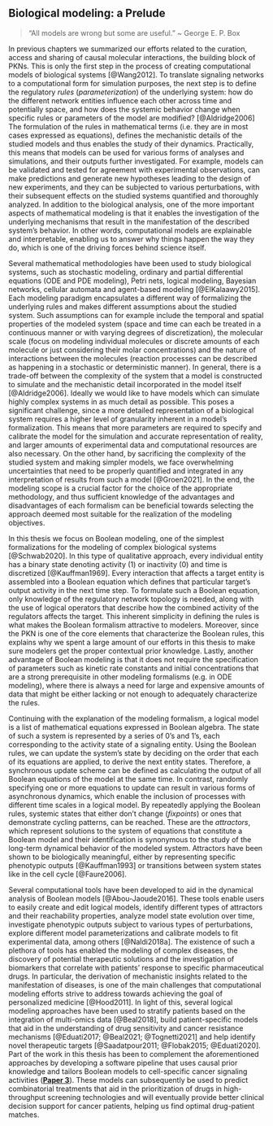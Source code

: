 ## Biological modeling: a Prelude {-}

```{=html}
<blockquote>&ldquo;All models are wrong but some are useful.&rdquo; ~ George E. P. Box</blockquote>
```

\indent
In previous chapters we summarized our efforts related to the curation, access and sharing of causal molecular interactions, the building block of PKNs.
This is only the first step in the process of creating computational models of biological systems [@Wang2012].
To translate signaling networks to a computational form for simulation purposes, the next step is to define the regulatory *rules* (*parameterization*) of the underlying system: how do the different network entities influence each other across time and potentially space, and how does the systemic behavior change when specific rules or parameters of the model are modified? [@Aldridge2006]
The formulation of the rules in mathematical terms (i.e. they are in most cases expressed as equations), defines the mechanistic details of the studied models and thus enables the study of their dynamics.
Practically, this means that models can be used for various forms of analyses and simulations, and their outputs further investigated.
For example, models can be validated and tested for agreement with experimental observations, can make predictions and generate new hypotheses leading to the design of new experiments, and they can be subjected to various perturbations, with their subsequent effects on the studied systems quantified and thoroughly analyzed.
In addition to the biological analysis, one of the more important aspects of mathematical modeling is that it enables the investigation of the underlying mechanisms that result in the manifestation of the described system's behavior.
In other words, computational models are explainable and interpretable, enabling us to answer why things happen the way they do, which is one of the driving forces behind science itself.

Several mathematical methodologies have been used to study biological systems, such as stochastic modeling, ordinary and partial differential equations (ODE and PDE modeling), Petri nets, logical modeling, Bayesian networks, cellular automata and agent-based modeling [@ElKalaawy2015].
Each modeling paradigm encapsulates a different way of formalizing the underlying rules and makes different assumptions about the studied system.
Such assumptions can for example include the temporal and spatial properties of the modeled system (space and time can each be treated in a continuous manner or with varying degrees of discretization), the molecular scale (focus on modeling individual molecules or discrete amounts of each molecule or just considering their molar concentrations) and the nature of interactions between the molecules (reaction processes can be described as happening in a stochastic or deterministic manner).
In general, there is a trade-off between the complexity of the system that a model is constructed to simulate and the mechanistic detail incorporated in the model itself [@Aldridge2006].
Ideally we would like to have models which can simulate highly complex systems in as much detail as possible.
This poses a significant challenge, since a more detailed representation of a biological system requires a higher level of granularity inherent in a model's formalization.
This means that more parameters are required to specify and calibrate the model for the simulation and accurate representation of reality, and larger amounts of experimental data and computational resources are also necessary.
On the other hand, by sacrificing the complexity of the studied system and making simpler models, we face overwhelming uncertainties that need to be properly quantified and integrated in any interpretation of results from such a model [@Groen2021].
In the end, the modeling scope is a crucial factor for the choice of the appropriate methodology, and thus sufficient knowledge of the advantages and disadvantages of each formalism can be beneficial towards selecting the approach deemed most suitable for the realization of the modeling objectives.

In this thesis we focus on Boolean modeling, one of the simplest formalizations for the modeling of complex biological systems [@Schwab2020].
In this type of qualitative approach, every individual entity has a binary state denoting activity (1) or inactivity (0) and time is discretized [@Kauffman1969].
Every interaction that affects a target entity is assembled into a Boolean equation which defines that particular target's output activity in the next time step.
To formulate such a Boolean equation, only knowledge of the regulatory network topology is needed, along with the use of logical operators that describe how the combined activity of the regulators affects the target.
This inherent simplicity in defining the rules is what makes the Boolean formalism attractive to modelers.
Moreover, since the PKN is one of the core elements that characterize the Boolean rules, this explains why we spent a large amount of our efforts in this thesis to make sure modelers get the proper contextual prior knowledge.
Lastly, another advantage of Boolean modeling is that it does not require the specification of parameters such as kinetic rate constants and initial concentrations that are a strong prerequisite in other modeling formalisms (e.g. in ODE modeling), where there is always a need for large and expensive amounts of data that might be either lacking or not enough to adequately characterize the rules.

Continuing with the explanation of the modeling formalism, a logical model is a list of mathematical equations expressed in Boolean algebra.
The state of such a system is represented by a series of 0's and 1's, each corresponding to the activity state of a signaling entity.
Using the Boolean rules, we can update the system's state by deciding on the order that each of its equations are applied, to derive the next entity states.
Therefore, a synchronous update scheme can be defined as calculating the output of all Boolean equations of the model at the same time.
In contrast, randomly specifying one or more equations to update can result in various forms of asynchronous dynamics, which enable the inclusion of processes with different time scales in a logical model.
By repeatedly applying the Boolean rules, systemic states that either don't change (*fixpoints*) or ones that demonstrate cycling patterns, can be reached.
These are the *attractors*, which represent solutions to the system of equations that constitute a Boolean model and their identification is synonymous to the study of the long-term dynamical behavior of the modeled system.
Attractors have been shown to be biologically meaningful, either by representing specific phenotypic outputs [@Kauffman1993] or transitions between system states like in the cell cycle [@Faure2006].

Several computational tools have been developed to aid in the dynamical analysis of Boolean models [@Abou-Jaoude2016].
These tools enable users to easily create and edit logical models, identify different types of attractors and their reachability properties, analyze model state evolution over time, investigate phenotypic outputs subject to various types of perturbations, explore different model parameterizations and calibrate models to fit experimental data, among others [@Naldi2018a].
The existence of such a plethora of tools has enabled the modeling of complex diseases, the discovery of potential therapeutic solutions and the investigation of biomarkers that correlate with patients' response to specific pharmaceutical drugs.
In particular, the derivation of mechanistic insights related to the manifestation of diseases, is one of the main challenges that computational modeling efforts strive to address towards achieving the goal of personalized medicine [@Hood2011].
In light of this, several logical modeling approaches have been used to stratify patients based on the integration of multi-omics data [@Beal2018], build patient-specific models that aid in the understanding of drug sensitivity and cancer resistance mechanisms [@Eduati2017; @Beal2021; @Tognetti2021] and help identify novel therapeutic targets [@Saadatpour2011; @Flobak2015; @Eduati2020].
Part of the work in this thesis has been to complement the aforementioned approaches by developing a software pipeline that uses causal prior knowledge and tailors Boolean models to cell-specific cancer signaling activities (**[Paper 3](#Paper3)**).
These models can subsequently be used to predict combinatorial treatments that aid in the prioritization of drugs in high-throughput screening technologies and will eventually provide better clinical decision support for cancer patients, helping us find optimal drug-patient matches.

\newpage
